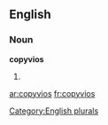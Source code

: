 
==English==

===Noun===
'''copyvios'''

# {{plural of|[[copyvio]]}}

[[Category:English plurals]]

[[ar:copyvios]]
[[fr:copyvios]]